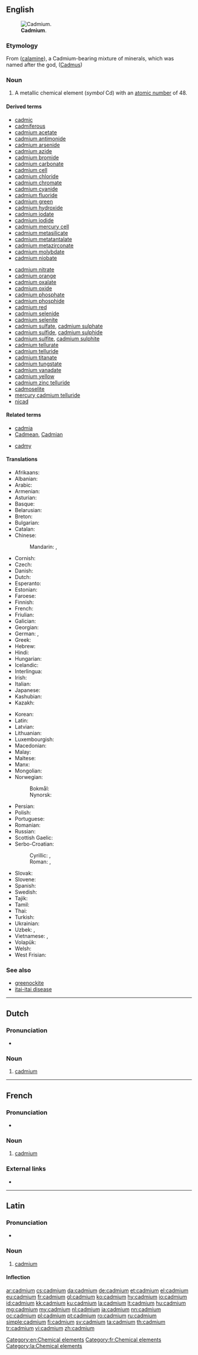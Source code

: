 {{also|Cadmium}}
==English==
{{elements|Cd|silver|Ag|indium|In}}
[[File:Cadmium-crystal_bar.jpg|thumb|'''Cadmium'''.]]

===Etymology===
From {{etyl|grc|en}} {{l/grc|Καδμεία}} ([[calamine]]), a Cadmium-bearing mixture of minerals, which was named after the god, {{l/grc|Κάδμος}} ([[Cadmus]])

===Noun===
{{en-noun|-}}
{{wikipedia}}

# A metallic chemical element (''symbol'' Cd) with an [[atomic number]] of 48.

====Derived terms====
{{der-top}}
* [[cadmic]]
* [[cadmiferous]]
* [[cadmium acetate]]
* [[cadmium antimonide]]
* [[cadmium arsenide]]
* [[cadmium azide]]
* [[cadmium bromide]]
* [[cadmium carbonate]]
* [[cadmium cell]]
* [[cadmium chloride]]
* [[cadmium chromate]]
* [[cadmium cyanide]]
* [[cadmium fluoride]]
* [[cadmium green]]
* [[cadmium hydroxide]]
* [[cadmium iodate]]
* [[cadmium iodide]]
* [[cadmium mercury cell]]
* [[cadmium metasilicate]]
* [[cadmium metatantalate]]
* [[cadmium metazirconate]]
* [[cadmium molybdate]]
* [[cadmium niobate]]
{{der-mid}}
* [[cadmium nitrate]]
* [[cadmium orange]]
* [[cadmium oxalate]]
* [[cadmium oxide]]
* [[cadmium phosphate]]
* [[cadmium phosphide]]
* [[cadmium red]]
* [[cadmium selenide]]
* [[cadmium selenite]]
* [[cadmium sulfate]], [[cadmium sulphate]]
* [[cadmium sulfide]], [[cadmium sulphide]]
* [[cadmium sulfite]], [[cadmium sulphite]]
* [[cadmium tellurate]]
* [[cadmium telluride]]
* [[cadmium titanate]]
* [[cadmium tungstate]]
* [[cadmium vanadate]]
* [[cadmium yellow]]
* [[cadmium zinc telluride]]
* [[cadmoselite]]
* [[mercury cadmium telluride]]
* [[nicad]]
{{der-bottom}}

====Related terms====
{{rel-top}}
* [[cadmia]]
* [[Cadmean]], [[Cadmian]]
{{rel-mid}}
* [[cadmy]]
{{rel-bottom}}

====Translations====
{{trans-top|chemical element}}
* Afrikaans: {{t|af|kadmium}}
* Albanian: {{t|sq|kadmium}}
* Arabic: {{t|ar|كادميوم|tr=kádmiyum|m}}
* Armenian: {{t|hy|կադմիում}}
* Asturian: {{t|ast|cadmiu|m}}
* Basque: {{t|eu|kadmioa}}
* Belarusian: {{t|be|ка́дмій|m}}
* Breton: {{t|br|kadmiom}}
* Bulgarian: {{t|bg|ка́дмий|m}}
* Catalan: {{t|ca|cadmi|m}}
* Chinese:
*: Mandarin: {{t+|cmn|鎘}}, {{t+|cmn|镉|tr=gé}}
* Cornish: {{t|kw|cadmyum}}
* Czech: {{t+|cs|kadmium}}
* Danish: {{t|da|kadmium}}
* Dutch: {{t+|nl|cadmium|n}}
* Esperanto: {{t|eo|kadmio}}
* Estonian: {{t|et|kaadmium}}
* Faroese: {{t|fo|kadmium|n}}
* Finnish: {{t+|fi|kadmium}}
* French: {{t+|fr|cadmium|m}}
* Friulian: {{t|fur|cadmi}}
* Galician: {{t+|gl|cadmio|m}}
* Georgian: {{t|ka|კადმიუმი}}
* German: {{t+|de|Kadmium|n}}, {{t+|de|Cadmium|n}}
* Greek: {{t+|el|κάδμιο|n}}
* Hebrew: {{t+|he|קדמיום|tr=kádmiyum}}
* Hindi: {{t|hi|मृज्यातु|tr=mrujyaatu|sc=Deva}}
* Hungarian: {{t+|hu|kadmium}}
* Icelandic: {{t+|is|kadmín}}
* Interlingua: {{t|ia|cadmium}}
* Irish: {{t+|ga|caidmiam}}
* Italian: {{t+|it|cadmio|m}}
* Japanese: {{t+|ja|カドミウム|tr=kadomiumu}}
* Kashubian: {{t|csb|kadm}}
* Kazakh: {{t+|kk|кадмий|sc=Cyrl}}
{{trans-mid}}
* Korean: {{t+|ko|카드뮴|tr=kadeumyum}}
* Latin: {{t+|la|cadmium|n}}
* Latvian: {{t|lv|kadmijs}}
* Lithuanian: {{t+|lt|kadmis}}
* Luxembourgish: {{t|lb|Kadmium}}
* Macedonian: {{t|mk|кадмиум|m}}
* Malay: {{t|ms|kadmium}}
* Maltese: {{t|mt|kadmju}}
* Manx: {{t|gv|cadmium}}
* Mongolian: {{t|mn|кадми}}
* Norwegian: 
*: Bokmål: {{t|no|kadmium|n}}
*: Nynorsk: {{t+|nn|kadmium|n}}
* Persian: {{t+|fa|کادمیوم|tr=kâdmiyom}}
* Polish: {{t+|pl|kadm|m}}
* Portuguese: {{t+|pt|cádmio|m}}
* Romanian: {{t+|ro|cadmiu|n}}
* Russian: {{t+|ru|ка́дмий|m}}
* Scottish Gaelic: {{t|gd|caidmiam}}
* Serbo-Croatian:
*: Cyrillic: {{t|sh|кадмиjум|m}}, {{t|sh|кадмиj|m}}
*: Roman: {{t|sh|kadmijum|m}}, {{t+|sh|kadmij|m}}
* Slovak: {{t|sk|kadmium}}
* Slovene: {{t+|sl|kadmij}}
* Spanish: {{t+|es|cadmio|m}}
* Swedish: {{t+|sv|kadmium|n}}
* Tajik: {{t|tg|кадмий}}
* Tamil: {{t|ta|கட்மியம்}}
* Thai: {{t|th|แคดเมียม|tr=khaetmiam}}
* Turkish: {{t+|tr|kadmiyum}}
* Ukrainian: {{t|uk|ка́дмій|m}}
* Uzbek: {{t|uz|кадмий|sc=Cyrl}}, {{t|uz|kadmiy}}
* Vietnamese: {{t|vi|catmi}}, {{t|vi|cađimi}}
* Volapük: {{t+|vo|kadmin}}
* Welsh: {{t+|cy|cadmiwm}}
* West Frisian: {{t|fy|cadmium}}
{{trans-bottom}}

===See also===
* [[greenockite]]
* [[itai-itai disease]]

[[Category:en:Chemical elements]]

----

==Dutch==
{{wikipedia|lang=nl}}
{{elements|Cd|zilver|Ag|indium|In|lang=nl}}

===Pronunciation===
* {{audio|Nl-cadmium.ogg|Audio|lang=nl}}

===Noun===
{{nl-noun|n|-|-}}

# [[#English|cadmium]]

----

==French==
{{wikipedia|lang=fr}}

===Pronunciation===
* {{IPA|/kad.mjɔm/|lang=fr}}

===Noun===
{{fr-noun|m|-}}

# [[#English|cadmium]]

===External links===
* {{R:TLFi}}

[[Category:fr:Chemical elements]]

----

==Latin==
{{wikipedia|lang=la}}

===Pronunciation===
* {{la-pronunc|cadmium}}

===Noun===
{{la-noun|cadmium|cadmii|cadmiī|n|second}}

# [[#English|cadmium]]

====Inflection====
{{la-decl-2nd-N|cadmi}}

[[Category:la:Chemical elements]]

[[ar:cadmium]]
[[cs:cadmium]]
[[da:cadmium]]
[[de:cadmium]]
[[et:cadmium]]
[[el:cadmium]]
[[eu:cadmium]]
[[fr:cadmium]]
[[gl:cadmium]]
[[ko:cadmium]]
[[hy:cadmium]]
[[io:cadmium]]
[[id:cadmium]]
[[kk:cadmium]]
[[ku:cadmium]]
[[la:cadmium]]
[[lt:cadmium]]
[[hu:cadmium]]
[[mg:cadmium]]
[[my:cadmium]]
[[nl:cadmium]]
[[ja:cadmium]]
[[nn:cadmium]]
[[oc:cadmium]]
[[pl:cadmium]]
[[pt:cadmium]]
[[ro:cadmium]]
[[ru:cadmium]]
[[simple:cadmium]]
[[fi:cadmium]]
[[sv:cadmium]]
[[ta:cadmium]]
[[th:cadmium]]
[[tr:cadmium]]
[[vi:cadmium]]
[[zh:cadmium]]